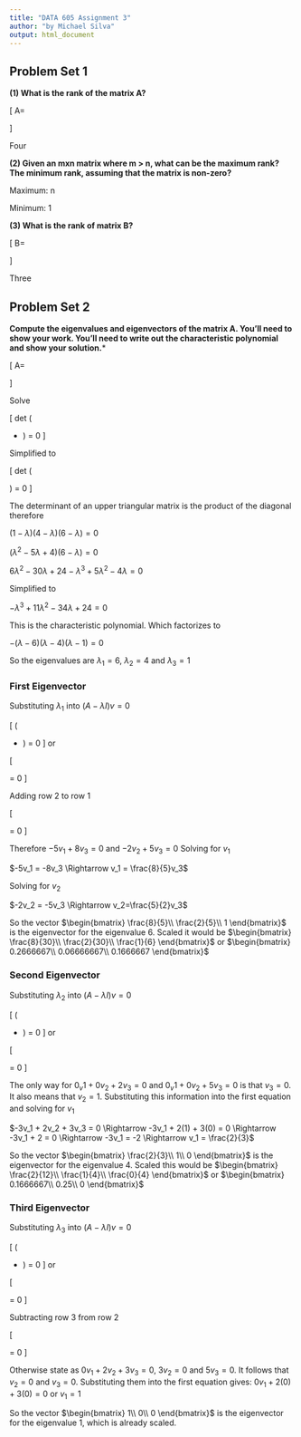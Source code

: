```yaml
---
title: "DATA 605 Assignment 3"
author: "by Michael Silva"
output: html_document
---
```


## Problem Set 1

**(1) What is the rank of the matrix A?**

\[ A=\begin{bmatrix}
  1 & 2 & 3 & 4 \\
  -1 & 0 &1 & 3 \\
  0 & 1 & -2 & 1 \\
  5 & 4 & -2 & -3
  \end{bmatrix}
\]

Four

**(2) Given an mxn matrix where m > n, what can be the maximum rank? The minimum rank, assuming that the matrix is non-zero?**

Maximum: n

Minimum: 1

**(3) What is the rank of matrix B?**

\[ B=\begin{bmatrix}
  1 & 2 & 1 \\
  3 & 6 & 3 \\
  2 & 4 & 2 
  \end{bmatrix}
\]

Three

## Problem Set 2

**Compute the eigenvalues and eigenvectors of the matrix A.  You'll need to show your work.  You'll need to write out the characteristic polynomial and show your solution.***

\[ A=\begin{bmatrix}
  1 & 2 & 3 \\
  0 & 4 & 5 \\
  0 & 0 & 6 
  \end{bmatrix}
\]

Solve

\[ det \Bigg(\begin{bmatrix}
  1 & 2 & 3 \\
  0 & 4 & 5 \\
  0 & 0 & 6 
  \end{bmatrix} - 
  \begin{bmatrix}
  \lambda & 0 & 0 \\
  0 & \lambda & 0 \\
  0 & 0 & \lambda
  \end{bmatrix} \Bigg) = 0
\]

Simplified to 

\[ det \Bigg(\begin{bmatrix}
  1 - \lambda & 2 & 3 \\
  0 & 4 - \lambda & 5 \\
  0 & 0 & 6 - \lambda 
  \end{bmatrix}  \Bigg) = 0
\]

The determinant of an upper triangular matrix is the product of the diagonal therefore

$(1 - \lambda)(4 - \lambda)(6 - \lambda) = 0$

$(\lambda^2 -5\lambda + 4)(6-\lambda) = 0$

$6\lambda^2 - 30\lambda + 24 - \lambda^3 + 5\lambda^2 -4\lambda = 0$

Simplified to 

$-\lambda^3 + 11\lambda^2 - 34\lambda + 24 = 0$

This is the characteristic polynomial.  Which factorizes to

$-(\lambda-6)(\lambda-4)(\lambda-1) = 0$

So the eigenvalues are $\lambda_1 = 6$, $\lambda_2 = 4$ and $\lambda_3 = 1$  

### First Eigenvector

Substituting $\lambda_1$ into $(A-\lambda I)v = 0$

\[ \Bigg(\begin{bmatrix}
  1 & 2 & 3 \\
  0 & 4 & 5 \\
  0 & 0 & 6 
  \end{bmatrix} - 
  \begin{bmatrix}
  6 & 0 & 0 \\
  0 & 6 & 0 \\
  0 & 0 & 6
  \end{bmatrix} \Bigg)
  \begin{bmatrix}
  v_1\\
  v_2\\
  v_3
  \end{bmatrix}
  = 0
\] or

\[ \begin{bmatrix}
  -5 & 2 & 3 \\
  0 & -2 & 5 \\
  0 & 0 & 0 
  \end{bmatrix}  
  \begin{bmatrix}
  v_1\\
  v_2\\
  v_3
  \end{bmatrix}= 0
\]

Adding row 2 to row 1

\[ \begin{bmatrix}
  -5 & 0 & 8 \\
  0 & -2 & 5 \\
  0 & 0 & 0 
  \end{bmatrix}  
  \begin{bmatrix}
  v_1\\
  v_2\\
  v_3
  \end{bmatrix}= 0
\]

Therefore $-5v_1 + 8v_3 =0$ and $-2v_2 + 5v_3=0$  Solving for $v_1$

$-5v_1 = -8v_3 \Rightarrow v_1 = \frac{8}{5}v_3$

Solving for $v_2$

$-2v_2 = -5v_3 \Rightarrow v_2=\frac{5}{2}v_3$

So the vector $\begin{bmatrix}
  \frac{8}{5}\\
  \frac{2}{5}\\
  1
  \end{bmatrix}$ is the eigenvector for the eigenvalue 6.  Scaled it would be $\begin{bmatrix}
  \frac{8}{30}\\
  \frac{2}{30}\\
  \frac{1}{6}
  \end{bmatrix}$ or $\begin{bmatrix}
  0.2666667\\
  0.06666667\\
  0.1666667
  \end{bmatrix}$

### Second Eigenvector

Substituting $\lambda_2$ into $(A-\lambda I)v = 0$

\[ \Bigg(\begin{bmatrix}
  1 & 2 & 3 \\
  0 & 4 & 5 \\
  0 & 0 & 6 
  \end{bmatrix} - 
  \begin{bmatrix}
  4 & 0 & 0 \\
  0 & 4 & 0 \\
  0 & 0 & 4
  \end{bmatrix} \Bigg)
  \begin{bmatrix}
  v_1\\
  v_2\\
  v_3
  \end{bmatrix}
  = 0
\] or

\[ \begin{bmatrix}
  -3 & 2 & 3 \\
  0 & 0 & 5 \\
  0 & 0 & 2 
  \end{bmatrix}  
  \begin{bmatrix}
  v_1\\
  v_2\\
  v_3
  \end{bmatrix}= 0
\]

The only way for $0_v1 + 0v_2 + 2v_3=0$ and $0_v1 + 0v_2 + 5v_3=0$ is that $v_3=0$.  It also means that $v_2 = 1$.  Substituting this information into the first equation and solving for $v_1$

$-3v_1 + 2v_2 + 3v_3 = 0 \Rightarrow -3v_1 + 2(1) + 3(0) = 0 \Rightarrow -3v_1 + 2 = 0 \Rightarrow -3v_1 = -2 \Rightarrow v_1 = \frac{2}{3}$

So the vector $\begin{bmatrix}
  \frac{2}{3}\\
  1\\
  0
  \end{bmatrix}$ is the eigenvector for the eigenvalue 4.  Scaled this would be $\begin{bmatrix}
  \frac{2}{12}\\
  \frac{1}{4}\\
  \frac{0}{4}
  \end{bmatrix}$ or $\begin{bmatrix}
  0.1666667\\
  0.25\\
  0
  \end{bmatrix}$ 
  
### Third Eigenvector
  
Substituting $\lambda_3$ into $(A-\lambda I)v = 0$

\[ \Bigg(\begin{bmatrix}
  1 & 2 & 3 \\
  0 & 4 & 5 \\
  0 & 0 & 6 
  \end{bmatrix} - 
  \begin{bmatrix}
  1 & 0 & 0 \\
  0 & 1 & 0 \\
  0 & 0 & 1
  \end{bmatrix} \Bigg)
  \begin{bmatrix}
  v_1\\
  v_2\\
  v_3
  \end{bmatrix}
  = 0
\] or

\[ \begin{bmatrix}
  0 & 2 & 3 \\
  0 & 3 & 5 \\
  0 & 0 & 5 
  \end{bmatrix}  
  \begin{bmatrix}
  v_1\\
  v_2\\
  v_3
  \end{bmatrix}= 0
\]

Subtracting row 3 from row 2

\[ \begin{bmatrix}
  0 & 2 & 3 \\
  0 & 3 & 0 \\
  0 & 0 & 5 
  \end{bmatrix}  
  \begin{bmatrix}
  v_1\\
  v_2\\
  v_3
  \end{bmatrix}= 0
\]

Otherwise state as $0v_1 + 2v_2 + 3v_3 = 0$, $3v_2=0$ and $5v_3=0$.  It follows that $v_2=0$ and $v_3=0$.  Substituting them into the first equation gives: $0v_1 + 2(0) + 3(0) = 0$ or $v_1=1$ 

So the vector $\begin{bmatrix}
  1\\
  0\\
  0
  \end{bmatrix}$ is the eigenvector for the eigenvalue 1, which is already scaled.